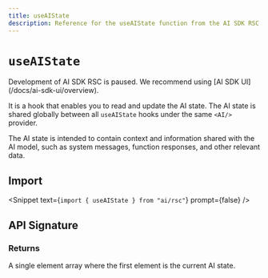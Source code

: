 ```yaml
---
title: useAIState
description: Reference for the useAIState function from the AI SDK RSC
---
```


# `useAIState`

<Note type="warning">
  Development of AI SDK RSC is paused. We recommend using [AI SDK
  UI](/docs/ai-sdk-ui/overview).
</Note>

It is a hook that enables you to read and update the AI state. The AI state is shared globally between all `useAIState` hooks under the same `<AI/>` provider.

The AI state is intended to contain context and information shared with the AI model, such as system messages, function responses, and other relevant data.

## Import

<Snippet text={`import { useAIState } from "ai/rsc"`} prompt={false} />

## API Signature

### Returns

A single element array where the first element is the current AI state.
